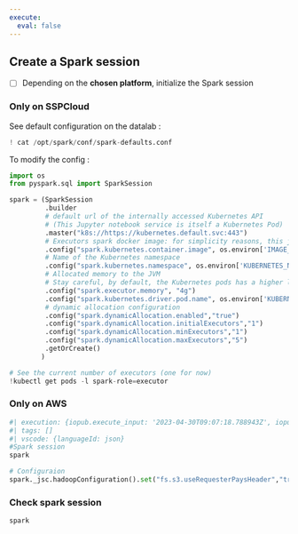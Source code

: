 ```yaml
---
execute:
  eval: false
---
```


## Create a Spark session

- [ ] Depending on the **chosen platform**, initialize the Spark session

### Only on SSPCloud


See default configuration on the datalab :
```python
! cat /opt/spark/conf/spark-defaults.conf
```

To modify the config :

```python
import os
from pyspark.sql import SparkSession

spark = (SparkSession
         .builder
         # default url of the internally accessed Kubernetes API
         # (This Jupyter notebook service is itself a Kubernetes Pod)
         .master("k8s://https://kubernetes.default.svc:443")
         # Executors spark docker image: for simplicity reasons, this jupyter notebook is reused
         .config("spark.kubernetes.container.image", os.environ['IMAGE_NAME'])
         # Name of the Kubernetes namespace
         .config("spark.kubernetes.namespace", os.environ['KUBERNETES_NAMESPACE'])
         # Allocated memory to the JVM
         # Stay careful, by default, the Kubernetes pods has a higher limit which depends on other parameters.
         .config("spark.executor.memory", "4g")
         .config("spark.kubernetes.driver.pod.name", os.environ['KUBERNETES_POD_NAME'])
         # dynamic allocation configuration
         .config("spark.dynamicAllocation.enabled","true")
         .config("spark.dynamicAllocation.initialExecutors","1")
         .config("spark.dynamicAllocation.minExecutors","1")
         .config("spark.dynamicAllocation.maxExecutors","5")
         .getOrCreate()
        )
```

```python
# See the current number of executors (one for now)
!kubectl get pods -l spark-role=executor
```


### Only on AWS

```python
#| execution: {iopub.execute_input: '2023-04-30T09:07:18.788943Z', iopub.status.busy: '2023-04-30T09:07:18.788720Z', iopub.status.idle: '2023-04-30T09:07:18.853566Z', shell.execute_reply: '2023-04-30T09:07:18.853007Z', shell.execute_reply.started: '2023-04-30T09:07:18.788920Z'}
#| tags: []
#| vscode: {languageId: json}
#Spark session
spark

# Configuraion
spark._jsc.hadoopConfiguration().set("fs.s3.useRequesterPaysHeader","true")
```


### Check spark session

```python
spark
```